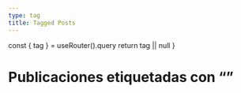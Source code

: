 ```yaml
---
type: tag
title: Tagged Posts
---
```



  const { tag } = useRouter().query
  return tag || null
}

# Publicaciones etiquetadas con “<TagName/>”
